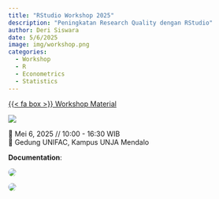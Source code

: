 ```yaml
---
title: "RStudio Workshop 2025"
description: "Peningkatan Research Quality dengan RStudio"
author: Deri Siswara
date: 5/6/2025 
image: img/workshop.png
categories:
  - Workshop
  - R
  - Econometrics
  - Statistics
---
```


<span class="listing-btn-group">
<a href="https://derisiswara.quarto.pub/workshop-r/" class="btn" role="button">{{< fa box >}} Workshop Material</a> 
</span>

![](img/iseiwork.jpeg)

📆 Mei 6, 2025 // 10:00 - 16:30 WIB  
🏨 Gedung UNIFAC, Kampus UNJA Mendalo  

**Documentation**:

![](img/altp1.jpeg){style="border-radius:1em;margin-top:auto"}

![](img/altp2.jpeg){style="border-radius:1em;margin-top:auto"}